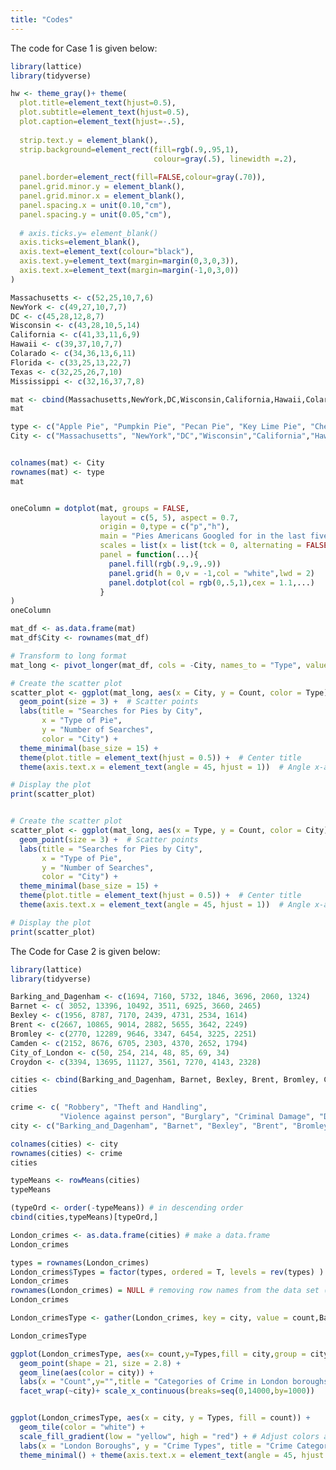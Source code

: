 ```yaml
---
title: "Codes"
---
```


The code for Case 1 is given below:

```r
library(lattice)
library(tidyverse)

hw <- theme_gray()+ theme(
  plot.title=element_text(hjust=0.5),
  plot.subtitle=element_text(hjust=0.5),
  plot.caption=element_text(hjust=-.5),
  
  strip.text.y = element_blank(),
  strip.background=element_rect(fill=rgb(.9,.95,1),
                                colour=gray(.5), linewidth =.2),
  
  panel.border=element_rect(fill=FALSE,colour=gray(.70)),
  panel.grid.minor.y = element_blank(),
  panel.grid.minor.x = element_blank(),
  panel.spacing.x = unit(0.10,"cm"),
  panel.spacing.y = unit(0.05,"cm"),
  
  # axis.ticks.y= element_blank()
  axis.ticks=element_blank(),
  axis.text=element_text(colour="black"),
  axis.text.y=element_text(margin=margin(0,3,0,3)),
  axis.text.x=element_text(margin=margin(-1,0,3,0))
)

Massachusetts <- c(52,25,10,7,6)
NewYork <- c(49,27,10,7,7)
DC <- c(45,28,12,8,7)
Wisconsin <- c(43,28,10,5,14)
California <- c(41,33,11,6,9)
Hawaii <- c(39,37,10,7,7)
Colarado <- c(34,36,13,6,11)
Florida <- c(33,25,13,22,7)
Texas <- c(32,25,26,7,10)
Mississippi <- c(32,16,37,7,8)

mat <- cbind(Massachusetts,NewYork,DC,Wisconsin,California,Hawaii,Colarado,Florida,Texas,Mississippi)
mat

type <- c("Apple Pie", "Pumpkin Pie", "Pecan Pie", "Key Lime Pie", "Cherry Pie")
City <- c("Massachusetts", "NewYork","DC","Wisconsin","California","Hawaii","Colarado","Florida","Texas","Mississippi")


colnames(mat) <- City
rownames(mat) <- type 
mat


oneColumn = dotplot(mat, groups = FALSE,
                    layout = c(5, 5), aspect = 0.7,
                    origin = 0,type = c("p","h"),
                    main = "Pies Americans Googled for in the last five years",
                    scales = list(x = list(tck = 0, alternating = FALSE)),
                    panel = function(...){
                      panel.fill(rgb(.9,.9,.9))
                      panel.grid(h = 0,v = -1,col = "white",lwd = 2)
                      panel.dotplot(col = rgb(0,.5,1),cex = 1.1,...)
                    }
)
oneColumn

mat_df <- as.data.frame(mat)
mat_df$City <- rownames(mat_df)

# Transform to long format
mat_long <- pivot_longer(mat_df, cols = -City, names_to = "Type", values_to = "Count")

# Create the scatter plot
scatter_plot <- ggplot(mat_long, aes(x = City, y = Count, color = Type)) +
  geom_point(size = 3) +  # Scatter points
  labs(title = "Searches for Pies by City",
       x = "Type of Pie",
       y = "Number of Searches",
       color = "City") +
  theme_minimal(base_size = 15) + 
  theme(plot.title = element_text(hjust = 0.5)) +  # Center title
  theme(axis.text.x = element_text(angle = 45, hjust = 1))  # Angle x-axis text for readability

# Display the plot
print(scatter_plot)


# Create the scatter plot
scatter_plot <- ggplot(mat_long, aes(x = Type, y = Count, color = City)) +
  geom_point(size = 3) +  # Scatter points
  labs(title = "Searches for Pies by City",
       x = "Type of Pie",
       y = "Number of Searches",
       color = "City") +
  theme_minimal(base_size = 15) + 
  theme(plot.title = element_text(hjust = 0.5)) +  # Center title
  theme(axis.text.x = element_text(angle = 45, hjust = 1))  # Angle x-axis text for readability

# Display the plot
print(scatter_plot)
```


The Code for Case 2 is given below:

```r
library(lattice)
library(tidyverse)

Barking_and_Dagenham <- c(1694, 7160, 5732, 1846, 3696, 2060, 1324)
Barnet <- c( 3052, 13396, 10492, 3511, 6925, 3660, 2465)
Bexley <- c(1956, 8787, 7170, 2439, 4731, 2534, 1614)
Brent <- c(2667, 10865, 9014, 2882, 5655, 3642, 2249)
Bromley <- c(2770, 12289, 9646, 3347, 6454, 3225, 2251)
Camden <- c(2152, 8676, 6705, 2303, 4370, 2652, 1794)
City_of_London <- c(50, 254, 214, 48, 85, 69, 34)
Croydon <- c(3394, 13695, 11127, 3561, 7270, 4143, 2328)

cities <- cbind(Barking_and_Dagenham, Barnet, Bexley, Brent, Bromley, Camden, City_of_London, Croydon)
cities

crime <- c( "Robbery", "Theft and Handling",
           "Violence against person", "Burglary", "Criminal Damage", "Drugs", "Other Offences")
city <- c("Barking_and_Dagenham", "Barnet", "Bexley", "Brent", "Bromley", "Camden", "City_of_London", "Croydon")

colnames(cities) <- city
rownames(cities) <- crime
cities

typeMeans <- rowMeans(cities)
typeMeans

(typeOrd <- order(-typeMeans)) # in descending order
cbind(cities,typeMeans)[typeOrd,]

London_crimes <- as.data.frame(cities) # make a data.frame
London_crimes

types = rownames(London_crimes)
London_crimes$Types = factor(types, ordered = T, levels = rev(types) ) #including row labels as a new column and categorize them as a factor
London_crimes
rownames(London_crimes) = NULL # removing row names from the data set (Optional)
London_crimes

London_crimesType <- gather(London_crimes, key = city, value = count,Barking_and_Dagenham:Croydon,                      factor_key = T)

London_crimesType

ggplot(London_crimesType, aes(x= count,y=Types,fill = city,group = city)) +
  geom_point(shape = 21, size = 2.8) + 
  geom_line(aes(color = city)) +
  labs(x = "Count",y="",title = "Categories of Crime in London boroughs")+
  facet_wrap(~city)+ scale_x_continuous(breaks=seq(0,14000,by=1000))


ggplot(London_crimesType, aes(x = city, y = Types, fill = count)) +
  geom_tile(color = "white") +
  scale_fill_gradient(low = "yellow", high = "red") + # Adjust colors as needed
  labs(x = "London Boroughs", y = "Crime Types", title = "Crime Categories Across London Boroughs") +
  theme_minimal() + theme(axis.text.x = element_text(angle = 45, hjust = 1))


```

